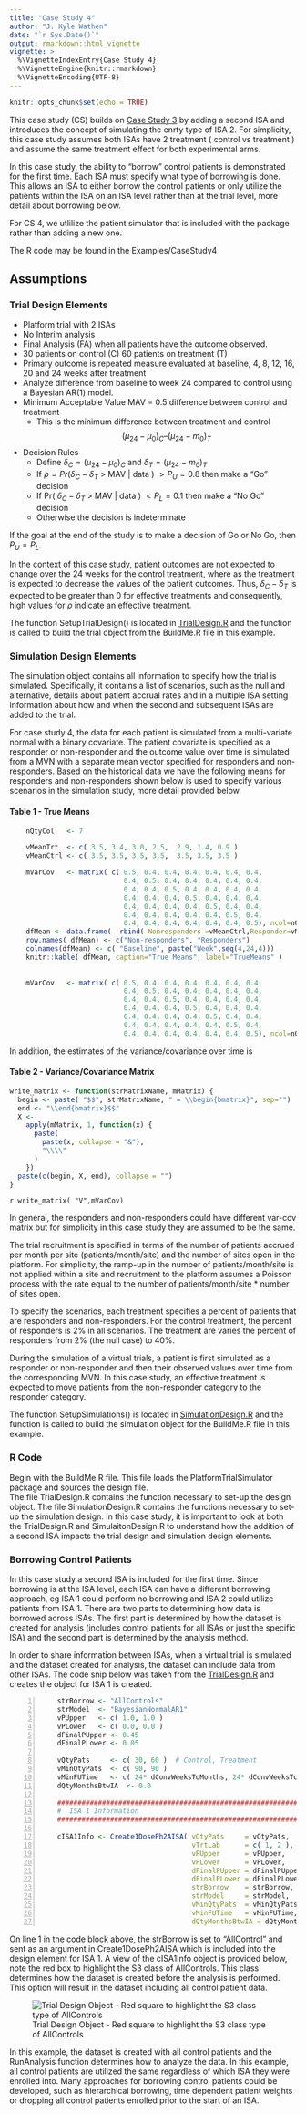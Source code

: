 ```yaml
---
title: "Case Study 4"
author: "J. Kyle Wathen"
date: "`r Sys.Date()`"
output: rmarkdown::html_vignette
vignette: >
  %\VignetteIndexEntry{Case Study 4}
  %\VignetteEngine{knitr::rmarkdown}
  %\VignetteEncoding{UTF-8}
---
```


```r
knitr::opts_chunk$set(echo = TRUE)
```


This case study (CS) builds on [Case Study 3](https://kwathen.github.io/PlatformTrialSimulator/articles/CaseStudy3.html) by adding a second ISA and introduces the concept of simulating the enrty type of ISA 2.  For simplicity, this case study assumes both ISAs have 2 treatment ( control vs treatment ) and assume the same treatment effect for both experimental arms.  

In this case study, the ability to "borrow" control patients is demonstrated for the first time.  Each ISA must specify what type of borrowing is done.   This allows an ISA to either borrow the control patients or only utilize the patients within the ISA on an ISA level rather than at the trial level, more detail about borrowing below.   

For CS 4, we utlilize the patient simulator that is included with the package rather than adding a new one.

The R code may be found in the Examples/CaseStudy4

## Assumptions 

### Trial Design Elements
* Platform trial with 2 ISAs
* No Interim analysis
* Final Analysis (FA) when all patients have the outcome observed.
* 30 patients on control (C) 60 patients on treatment (T)
* Primary outcome is repeated measure evaluated at baseline, 4, 8, 12, 16, 20 and 24 weeks after treatment
* Analyze difference from baseline to week 24 compared to control using a Bayesian AR(1) model. 
* Minimum Acceptable Value MAV = 0.5 difference between control and treatment
    + This is the minimum difference between treatment and control 
    $$ ( \mu_{24} - \mu_0 )_{C} – (\mu_{24} - m_0 )_{T}$$

* Decision Rules
    + Define $\delta_C = ( \mu_{24} - \mu_0 )_{C}$ and $\delta_T = (\mu_{24} - m_0 )_{T}$
    + If  $\rho = Pr( \delta_C - \delta_T$ > MAV | data ) $> P_U = 0.8$ then make a "Go" decision
    + If Pr( $\delta_C - \delta_T$ > MAV | data ) $< P_L = 0.1$ then make a "No Go" decision
    + Otherwise the decision is indeterminate 

If the goal at the end of the study is to make a decision of Go or No Go, then $P_U = P_L$. 

In the context of this case study, patient outcomes are not expected to change over the 24 weeks for the control treatment, where as the treatment is expected to decrease the values of the patient outcomes.  Thus, $\delta_C - \delta_T$ is expected to be greater than 0 for effective treatments and consequently, high values for $\rho$ indicate an effective treatment.

 The function SetupTrialDesign() is located in [TrialDesign.R](https://github.com/kwathen/PlatformTrialSimulator/blob/master/inst/Examples/CaseStudy4/TrialDesign.R) and the function is called to build the trial object from the BuildMe.R file in this example.
    
### Simulation Design Elements 

The simulation object contains all information to specify how the trial is simulated.   Specifically, it contains a list of scenarios, such as the null and alternative,  details about patient accrual rates and in a multiple ISA setting information about how and when the second and subsequent ISAs are added to the trial.  

For case study 4, the data for each patient is simulated from a multi-variate normal with a binary covariate. The patient covariate is specified as a responder or non-responder and the outcome value over time is simulated from a MVN with a separate mean vector specified for responders and non-responders.    Based on the historical data we have the following means for responders and non-responders shown below is used to specify various scenarios in the simulation study, more detail provided below.  

#### Table  1 - True Means

```r

    nQtyCol   <- 7

    vMeanTrt  <- c( 3.5, 3.4, 3.0, 2.5,  2.9, 1.4, 0.9 )
    vMeanCtrl <- c( 3.5, 3.5, 3.5, 3.5,  3.5, 3.5, 3.5 )

    mVarCov   <- matrix( c( 0.5, 0.4, 0.4, 0.4, 0.4, 0.4, 0.4,
                            0.4, 0.5, 0.4, 0.4, 0.4, 0.4, 0.4,
                            0.4, 0.4, 0.5, 0.4, 0.4, 0.4, 0.4,
                            0.4, 0.4, 0.4, 0.5, 0.4, 0.4, 0.4,
                            0.4, 0.4, 0.4, 0.4, 0.5, 0.4, 0.4,
                            0.4, 0.4, 0.4, 0.4, 0.4, 0.5, 0.4,
                            0.4, 0.4, 0.4, 0.4, 0.4, 0.4, 0.5), ncol=nQtyCol )
    dfMean <- data.frame(  rbind( Nonresponders =vMeanCtrl,Responder=vMeanTrt)  )
    row.names( dfMean) <- c("Non-responders", "Responders")
    colnames(dfMean) <- c( "Baseline", paste("Week",seq(4,24,4)))
    knitr::kable( dfMean, caption="True Means", label="TrueMeans" ) 
    
    
    mVarCov   <- matrix( c( 0.5, 0.4, 0.4, 0.4, 0.4, 0.4, 0.4,
                            0.4, 0.5, 0.4, 0.4, 0.4, 0.4, 0.4,
                            0.4, 0.4, 0.5, 0.4, 0.4, 0.4, 0.4,
                            0.4, 0.4, 0.4, 0.5, 0.4, 0.4, 0.4,
                            0.4, 0.4, 0.4, 0.4, 0.5, 0.4, 0.4,
                            0.4, 0.4, 0.4, 0.4, 0.4, 0.5, 0.4,
                            0.4, 0.4, 0.4, 0.4, 0.4, 0.4, 0.5), ncol=nQtyCol )


```

In addition, the estimates of the variance/covariance over time is 

#### Table 2 - Variance/Covariance Matrix


```r

write_matrix <- function(strMatrixName, mMatrix) {
  begin <- paste( "$$", strMatrixName, " = \\begin{bmatrix}", sep="")
  end <- "\\end{bmatrix}$$"
  X <-
    apply(mMatrix, 1, function(x) {
      paste(
        paste(x, collapse = "&"),
        "\\\\"
      )
    })
  paste(c(begin, X, end), collapse = "")
}


```


`r write_matrix( "V",mVarCov)`

In general, the responders and non-responders could have different var-cov matrix but for simplicity in this case study they are assumed to be the same.  

The trial recruitment is specified in terms of the number of patients accrued per month per site (patients/month/site) and the number of sites open in the platform.  For simplicity, the ramp-up in the number of patients/month/site is not applied within a site and recruitment to the platform assumes a Poisson process with the rate equal to the number of patients/month/site * number of sites open.  

To specify the scenarios, each treatment specifies a percent of patients that are responders and non-responders.   For the control treatment, the percent of responders is 2% in all scenarios.   The treatment are varies the percent of responders from 2% (the null case) to 40%. 

During the simulation of a virtual trials, a patient is first simulated as a responder or non-responder and then their observed values over time from the corresponding MVN.  In this case study, an effective treatment is expected to move patients from the non-responder category to the responder category.   

The function SetupSimulations() is located in [SimulationDesign.R](https://github.com/kwathen/PlatformTrialSimulator/blob/master/inst/Examples/CaseStudy4/SimulationDesign.R) and the function is called to build the simulation object for the BuildMe.R file in this example.
 
### R Code
Begin with the BuildMe.R file.    This file loads the PlatformTrialSimulator package and sources the design file.  
The file TrialDesign.R contains the function necessary to set-up the design object.
The file SimulationDesign.R contains the functions necessary to set-up the simulation design.  In this case study, it is important to look at both the TrialDesign.R and SimulaitonDesign.R to understand how the addition of a second ISA impacts the trial design and simulation design elements. 

### Borrowing Control Patients
In this case study a second ISA is included for the first time. Since borrowing is at the ISA level, each ISA can have a different borrowing approach, eg ISA 1 could perform no borrowing and ISA 2 could utilize patients from ISA 1.   There are two parts to determining how data is borrowed across ISAs.  The first part is determined by how the dataset is created for analysis (includes  control patients for all ISAs or just the specific ISA) and the second part is determined by the analysis method.  

In order to share information between ISAs, when a virtual trial is simulated and the dataset created for analysis, the dataset can include data from other ISAs. The code snip below was taken from the  [TrialDesign.R](https://github.com/kwathen/PlatformTrialSimulator/blob/master/inst/Examples/CaseStudy4/TrialDesign.R) and creates the object for ISA 1 is created.   

```{#numCode .R .numberLines}
    strBorrow <- "AllControls"
    strModel  <- "BayesianNormalAR1"
    vPUpper   <- c( 1.0, 1.0 )
    vPLower   <- c( 0.0, 0.0 )
    dFinalPUpper <- 0.45
    dFinalPLower <- 0.05

    vQtyPats     <- c( 30, 60 )  # Control, Treatment
    vMinQtyPats  <- c( 90, 90 )
    vMinFUTime   <- c( 24* dConvWeeksToMonths, 24* dConvWeeksToMonths)
    dQtyMonthsBtwIA  <- 0.0

    ########################################################################.
    #  ISA 1 Information                                                ####
    ########################################################################.

    cISA1Info <- Create1DosePh2AISA( vQtyPats     = vQtyPats,
                                     vTrtLab      = c( 1, 2 ),
                                     vPUpper      = vPUpper,
                                     vPLower      = vPLower,
                                     dFinalPUpper = dFinalPUpper,
                                     dFinalPLower = dFinalPLower,
                                     strBorrow    = strBorrow,
                                     strModel     = strModel,
                                     vMinQtyPats  = vMinQtyPats,
                                     vMinFUTime   = vMinFUTime,
                                     dQtyMonthsBtwIA = dQtyMonthsBtwIA )
```


On line 1 in the code block above, the strBorrow is set to "AllControl" and sent as an argument in Create1DosePh2AISA which is included into the design element for ISA 1.  A view of the cISA1Info object is provided below, note the red box to highlight the S3 class of AllControls.   This class determines how the dataset is created before the analysis is performed.  This option will result in the dataset including all control patient data.  

![Trial Design Object - Red square to highlight the S3 class type of AllControls](TrialDesignObject.png)

In this example, the dataset is created with all control patients and the RunAnalysis function determines how to analyze the data.  In this example, all control patients are utilized the same regardless of which ISA they were enrolled into.   Many approaches for borrowing control patients could be developed, such as hierarchical borrowing, time dependent patient weights or dropping all control patients enrolled prior to the start of an ISA.  
